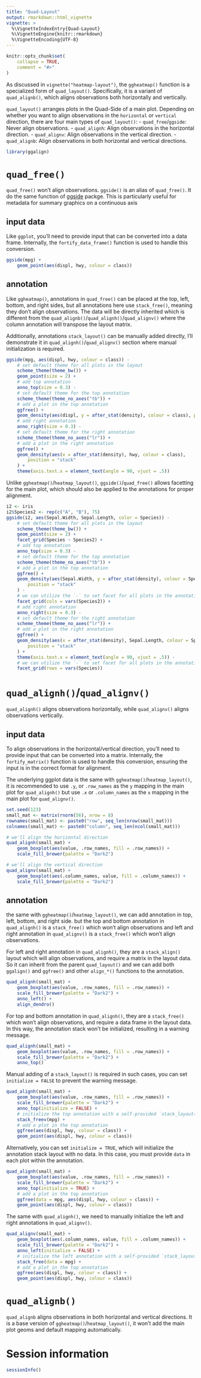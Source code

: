 ```yaml
---
title: "Quad-Layout"
output: rmarkdown::html_vignette
vignette: >
  %\VignetteIndexEntry{Quad-Layout}
  %\VignetteEngine{knitr::rmarkdown}
  %\VignetteEncoding{UTF-8}
---
```


```r
knitr::opts_chunk$set(
    collapse = TRUE,
    comment = "#>"
)
```

As discussed in `vignette("heatmap-layout")`, the `ggheatmap()` function is a
specialized form of `quad_layout()`. Specifically, it is a variant of
`quad_alignb()`, which aligns observations both horizontally and vertically.

`quad_layout()` arranges plots in the Quad-Side of a main plot. Depending on
whether you want to align observations in the `horizontal` or `vertical`
direction, there are four main types of `quad_layout()`: 
 - `quad_free`/`ggside`: Never align observations.
 - `quad_alignh`: Align observations in the horizontal direction.
 - `quad_alignv`: Align observations in the vertical direction.
 - `quad_alignb`: Align observations in both horizontal and vertical directions. 

```r
library(ggalign)
```

# `quad_free()`
`quad_free()` won't align observations. `ggside()` is an alias of `quad_free()`.
It do the same function of [ggside](https://cran.r-project.org/package=ggside)
packge. This is particularly useful for metadata for summary graphics on a
continuous axis 

## input data
Like `ggplot`, you'll need to provide input that can be converted into a data
frame. Internally, the `fortify_data_frame()` function is used to handle this
conversion. 

```r
ggside(mpg) +
    geom_point(aes(displ, hwy, colour = class))
```

## annotation
Like `ggheatmap()`, annotations in `quad_free()` can be placed at the top, left,
bottom, and right sides, but all annotations here use `stack_free()`, meaning
they don't align observations. The data will be directly inherited which is
different from the `quad_alignb()`/`quad_alignh()`/`quad_alignv()` where the
column annotation will transpose the layout matrix.

Additionally, annotations `stack_layout()` can be manually added directly, I'll
demonstrate it in `quad_alignh()`/`quad_alignv()` section where manual
initialization is required.

```r
ggside(mpg, aes(displ, hwy, colour = class)) -
    # set default theme for all plots in the layout
    scheme_theme(theme_bw()) +
    geom_point(size = 2) +
    # add top annotation
    anno_top(size = 0.3) -
    # set default theme for the top annotation
    scheme_theme(theme_no_axes("tb")) +
    # add a plot in the top annotation
    ggfree() +
    geom_density(aes(displ, y = after_stat(density), colour = class), position = "stack") +
    # add right annotation
    anno_right(size = 0.3) -
    # set default theme for the right annotation
    scheme_theme(theme_no_axes("lr")) +
    # add a plot in the right annotation
    ggfree() +
    geom_density(aes(x = after_stat(density), hwy, colour = class),
        position = "stack"
    ) +
    theme(axis.text.x = element_text(angle = 90, vjust = .5))
```

Unlike `ggheatmap()`/`heatmap_layout()`, `ggside()`/`quad_free()` allows
facetting for the main plot, which should also be applied to the annotations for
proper alignment.
```r
i2 <- iris
i2$Species2 <- rep(c("A", "B"), 75)
ggside(i2, aes(Sepal.Width, Sepal.Length, color = Species)) -
    # set default theme for all plots in the layout
    scheme_theme(theme_bw()) +
    geom_point(size = 2) +
    facet_grid(Species ~ Species2) +
    # add top annotation
    anno_top(size = 0.3) -
    # set default theme for the top annotation
    scheme_theme(theme_no_axes("tb")) +
    # add a plot in the top annotation
    ggfree() +
    geom_density(aes(Sepal.Width, y = after_stat(density), colour = Species),
        position = "stack"
    ) -
    # we can utilize the `-` to set facet for all plots in the annotation
    facet_grid(cols = vars(Species2)) +
    # add right annotation
    anno_right(size = 0.3) -
    # set default theme for the right annotation
    scheme_theme(theme_no_axes("lr")) +
    # add a plot in the right annotation
    ggfree() +
    geom_density(aes(x = after_stat(density), Sepal.Length, colour = Species),
        position = "stack"
    ) +
    theme(axis.text.x = element_text(angle = 90, vjust = .5)) -
    # we can utilize the `-` to set facet for all plots in the annotation
    facet_grid(rows = vars(Species))
```

# `quad_alignh()`/`quad_alignv()`
`quad_alignh()` aligns observations horizontally, while `quad_alignv()` aligns
observations vertically.

## input data
To align observations in the horizontal/vertical direction, you'll need to
provide input that can be converted into a matrix. Internally, the
`fortify_matrix()` function is used to handle this conversion, ensuring the
input is in the correct format for alignment.

The underlying ggplot data is the same with `ggheatmap()`/`heatmap_layout()`, it
is recommended to use `.y`, or `.row_names` as the `y` mapping in the main plot
for `quad_alignh()` but use `.x` or `.column_names` as the `x` mapping in the
main plot for `quad_alignv()`.

```r
set.seed(123)
small_mat <- matrix(rnorm(56), nrow = 8)
rownames(small_mat) <- paste0("row", seq_len(nrow(small_mat)))
colnames(small_mat) <- paste0("column", seq_len(ncol(small_mat)))
```

```r
# we'll align the horizontal direction
quad_alignh(small_mat) +
    geom_boxplot(aes(value, .row_names, fill = .row_names)) +
    scale_fill_brewer(palette = "Dark2")
```

```r
# we'll align the vertical direction
quad_alignv(small_mat) +
    geom_boxplot(aes(.column_names, value, fill = .column_names)) +
    scale_fill_brewer(palette = "Dark2")
```

## annotation
the same with `ggheatmap()`/`heatmap_layout()`, we can add annotation in top,
left, bottom, and right side. but the top and bottom annotation in
`quad_alignh()` is a `stack_free()` which won't align observations and left and
right annotation in `quad_alignv()` is a `stack_free()` which won't align
observations.

For left and right annotation in `quad_alignh()`, they are a `stack_align()`
layout which will align observations, and require a matrix in the layout data.
So it can inherit from the parent `quad_layout()` and we can add both
`ggalign()` and `ggfree()` and other `align_*()` functions to the annotation.
```r
quad_alignh(small_mat) +
    geom_boxplot(aes(value, .row_names, fill = .row_names)) +
    scale_fill_brewer(palette = "Dark2") +
    anno_left() +
    align_dendro()
```

For top and bottom annotation in `quad_alignh()`, they are a `stack_free()`
which won't align observations, and require a data frame in the layout data. In
this way, the annotation stack won't be initialized, resulting in a warning
message.
```r
quad_alignh(small_mat) +
    geom_boxplot(aes(value, .row_names, fill = .row_names)) +
    scale_fill_brewer(palette = "Dark2") +
    anno_top()
```

Manual adding of a `stack_layout()` is required in such cases, you can set
`initialize = FALSE` to prevent the warning message. 
```r
quad_alignh(small_mat) +
    geom_boxplot(aes(value, .row_names, fill = .row_names)) +
    scale_fill_brewer(palette = "Dark2") +
    anno_top(initialize = FALSE) +
    # initialize the top annotation with a self-provided `stack_layout()`
    stack_freev(mpg) +
    # add a plot in the top annotation
    ggfree(aes(displ, hwy, colour = class)) +
    geom_point(aes(displ, hwy, colour = class))
```

Alternatively, you can set `initialize = TRUE`, which will initialize the
annotation stack layout with no data. In this case, you must provide `data` in
each plot within the annotation.
```r
quad_alignh(small_mat) +
    geom_boxplot(aes(value, .row_names, fill = .row_names)) +
    scale_fill_brewer(palette = "Dark2") +
    anno_top(initialize = TRUE) +
    # add a plot in the top annotation
    ggfree(data = mpg, aes(displ, hwy, colour = class)) +
    geom_point(aes(displ, hwy, colour = class))
```

The same with `quad_alignh()`, we need to manually initialize the left and right
annotations in `quad_alignv()`.
```r
quad_alignv(small_mat) +
    geom_boxplot(aes(.column_names, value, fill = .column_names)) +
    scale_fill_brewer(palette = "Dark2") +
    anno_left(initialize = FALSE) +
    # initialize the left annotation with a self-provided `stack_layout()`
    stack_free(data = mpg) +
    # add a plot in the top annotation
    ggfree(aes(displ, hwy, colour = class)) +
    geom_point(aes(displ, hwy, colour = class))
```

# `quad_alignb()`
`quad_alignb` aligns observations in both horizontal and vertical directions. It
is a base version of `ggheatmap()`/`heatmap_layout()`, it won't add the
main plot geoms and default mapping automatically.

# Session information
```r
sessionInfo()
```
